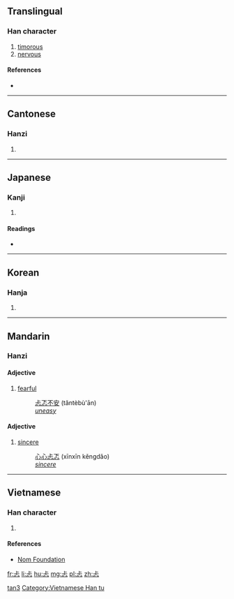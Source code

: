 ==Translingual==

===Han character===
{{Han char|rn=61|rad=心|as=03|sn=7|four=21331|canj=XYMP,YMP|ids=⿱上心}}

# [[timorous]]
# [[nervous]]

====References====
* {{Han ref|kx=0376.080|dkj=10316|dj=0702.170|hdz=42270.010|uh=5FD0|ud=24528|bh=CAD8|bd=51928}}

----

==Cantonese==

===Hanzi===
{{yue-hanzi|jyut=[[taan2]]|y=taan2}}

# {{defn|lang=yue|sort=心03}}

----

==Japanese==

===Kanji===
{{ja-kanji|grade=|rs=心03}}

# {{defn|lang=ja|sort=心03}}

====Readings====
* {{ja-readings|on=[[くん]] (kun), [[こう]] (kō), [[きょう]] (kyō)|kun=[[むなしい]] (munashii)}}

----

==Korean==

===Hanja===
{{ko-hanja|hangeul=탐|eumhun=|rv=tam|mr=t'am|y=tham}}

# {{defn|lang=ko|sort=心03}}

----

==Mandarin==

===Hanzi===
{{cmn-hanzi|pin=[[tǎn]] ([[tan3]])|wg=t'an<sup>3</sup>}}

====Adjective====
{{cmn-adj|ts|pin=tǎn|pint=tan3}}

# [[fearful]]
#: [[忐忑不安]] (tǎntèbù'ān)
#: ''[[uneasy]]''

====Adjective====
{{cmn-adj|ts|pin=kěng|pint=keng3}}

# {{context|archaic|lang=cmn}} [[sincere]]
#: [[心心]][[忐忑]] (xīnxīn kěngdǎo)
#: ''[[sincere]]''

[[Category:Mandarin archaic terms|tan3]]

----

==Vietnamese==

===Han character===
{{vi-readings|rs=心03| hanviet = thảm}}

# {{defn|lang=vi|sort=心03}}

====References====
*[http://nomfoundation.org/common/nom_details.php?codepoint=5fd0 Nom Foundation]

[[Category:Vietnamese Han tu]]

[[fr:忐]]
[[li:忐]]
[[hu:忐]]
[[mg:忐]]
[[pl:忐]]
[[zh:忐]]